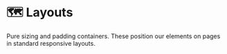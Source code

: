 
<Meta title="Gamut|Foundations/Layouts/About" />

# 🗺️ Layouts

Pure sizing and padding containers.
These position our elements on pages in standard responsive layouts.
